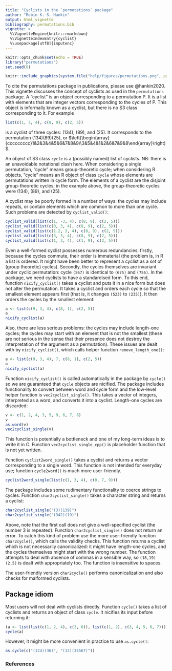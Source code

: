```yaml
---
title: "Cyclists in the `permutations` package"
author: "Robin K. S. Hankin"
output: html_vignette
bibliography: permutations.bib
vignette: >
  %\VignetteEngine{knitr::rmarkdown}
  %\VignetteIndexEntry{cyclist}
  %\usepackage[utf8]{inputenc}
---
```


```r
knitr::opts_chunk$set(echo = TRUE)
library("permutations")
set.seed(0)
```

```r
knitr::include_graphics(system.file("help/figures/permutations.png", package = "permutations"))
```

To cite the permutations package in publications, please use
@hankin2020.  This vignette discusses the concept of cyclists as used
in the `permutations` package.  A "cyclist" is an object corresponding
to a permutation P.  It is a list with elements that are integer
vectors corresponding to the cycles of P.  This object is informally
known as a cyclist, but there is no S3 class corresponding to it.  For
example

```r
list(c(1, 3, 4), c(8, 9), c(2, 5))
```

is a cyclist of three cycles: $(134)$, $(89)$, and $(25)$.  It
corresponds to the permutation $(134)(89)(25)$, or
$\left(\begin{array}{ccccccccc}1&2&3&4&5&6&7&8&9\\3&5&4&1&2&6&7&9&8\end{array}\right)$.


An object of S3 class `cycle` is a (possibly named) list of cyclists.
NB: there is an unavoidable notational clash here.  When considering a
single permutation, "cycle" means group-theoretic cycle; when
considering R objects, "cycle" means an R object of class `cycle`
whose elements are permutations written in cycle form.  The elements
of a cyclist are the disjoint group-theoretic cycles; in the example
above, the group-theoretic cycles were $(134)$, $(89)$, and $(25)$.

A cyclist may be
poorly formed in a number of ways: the cycles may include repeats, or
contain elements which are common to more than one cycle.  Such
problems are detected by `cyclist_valid()`:

```r
cyclist_valid(list(c(1, -3, 4), c(8, 9), c(2, 5)))
cyclist_valid(list(c(0, 3, 4), c(8, 9), c(2, 5)))
cyclist_valid(list(c(1.2, 3, 4), c(8, 9), c(2, 5)))
cyclist_valid(list(c(3, 3, 4), c(8, 9), c(2, 5)))
cyclist_valid(list(c(1, 3, 4), c(1, 9), c(2, 5)))
```

Even a well-formed cyclist possesses numerous redundancies: firstly,
because the cycles commute, their order is immaterial (the problem is,
in R a list is ordered.  It might have been better to represent a
cyclist as a _set_ of (group theoretic) cycles).  Secondly, the cycles
themselves are invariant under cyclic permutation: cycle `(567)` is
identical to `(675)` and `(756)`.  In the package, we need cyclists to
have a standardised form.  To this end, function `nicify_cyclist()`
takes a cyclist and puts it in a nice form but does not alter the
permutation.  It takes a cyclist and orders each cycle so that the
smallest element appears first (that is, it changes `(523)` to
`(235)`).  It then orders the cycles by the smallest element:

```r
a <- list(c(9, 3, 4), c(8, 1), c(2, 5))
a
nicify_cyclist(a)
```

Also, there are less serious problems: the cycles may include
length-one cycles; the cycles may start with an element that is not
the smallest (these are not serious in the sense that their presence
does not destroy the interpretation of the argument as a permutation).
These issues are dealt with by `nicify_cyclist()`, which calls helper
function `remove_length_one()`:

```r
a <- list(c(9, 3, 4), 7, c(8, 1), c(2, 5))
a
nicify_cyclist(a)
```

Function `nicify_cyclist()` is called automatically in the package by
`cycle()` so we are guaranteed that `cycle` objects are nicified.  The
package includes functionality to convert between word and cycle form
and the low-level helper function is `vec2cyclist_single()`.  This
takes a vector of integers, interpreted as a word, and converts it
into a cyclist.  Length-one cycles are discarded:

```r
v <- c(1, 2, 4, 3, 5, 9, 6, 7, 8)
v
as.word(v)
vec2cyclist_single(v)
```

This function is potentially a bottleneck and one of my long-term
ideas is to write it in C.  Function `vec2cyclist_single_cpp()` is
placeholder function that is not yet written.

Function `cyclist2word_single()` takes a cyclist and returns a vector
corresponding to a single word.  This function is not intended for
everyday use; function `cycle2word()` is much more user-friendly.

```r
cyclist2word_single(list(c(1, 3, 4), c(8, 7, 9)))
```

The package includes some rudimentary functionality to coerce strings
to cycles.  Function `char2cyclist_single()` takes a character string
and returns a cyclist:

```r
char2cyclist_single("(3)(139)")
char2cyclist_single("(342)(19)")
```


Above, note that the first call does not give a well-specified cyclist
(the number 3 is repeated).  Function `char2cyclist_single()` does
not return an error.  To catch this kind of problem use the more
user-friendly function `char2cycle()`, which calls the validity
checks.  This function returns a cyclist which is not necessarily
canonicalized: it might have length-one cycles, and the cycles
themselves might start with the wrong number.  The function attempts
to deal with absence of commas in a sensible way, so `(18,19)(2,5)` is
dealt with appropriately too.  The function is insensitive to spaces.

The user-friendly version `char2cycle()` performs canonicalization and
also checks for malformed cyclists.


## Package idiom

Most users will not deal with cyclists directly.  Function `cycle()`
takes a list of cyclists and returns an object of class `cycle`.  It
nicifies its input before returning it:

```r
(a <- list(list(c(1, 2, 4), c(3, 6)), list(c(1, 2), c(3, 4, 5, 6, 7))))
cycle(a)
```

However, it might be more convenient in practice to use `as.cycle()`:


```r
as.cycle(c("(124)(36)", "(12)(34567)"))
```

### References {-}
